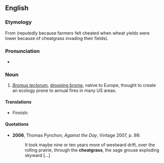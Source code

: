==English==
{{rfi}}
{{wikipedia}}
===Etymology===
From {{compound|cheat|grass}} (reputedly because farmers felt cheated when wheat yields were lower because of cheatgrass invading their fields).

===Pronunciation===
* {{IPA|/ˈtʃiːtɡɹɑːs/}}

===Noun===
{{en-noun|cheatgrasses}}

# ''[[Bromus tectorum]]'', [[drooping brome]], native to Europe, thought to create an ecology prone to annual fires in many US areas.

====Translations====
{{trans-top|''Bromus tectorum''}}
* Finnish: {{t-|fi|kattokattara}}
{{trans-mid}}
{{trans-bottom}}

====Quotations====
* '''2006''', Thomas Pynchon, ''Against the Day'', Vintage 2007, p. 98:
*: It took maybe nine or ten years more of westward drift, over the rolling prairie, through the '''cheatgrass''', the sage grouse exploding skyward [...]